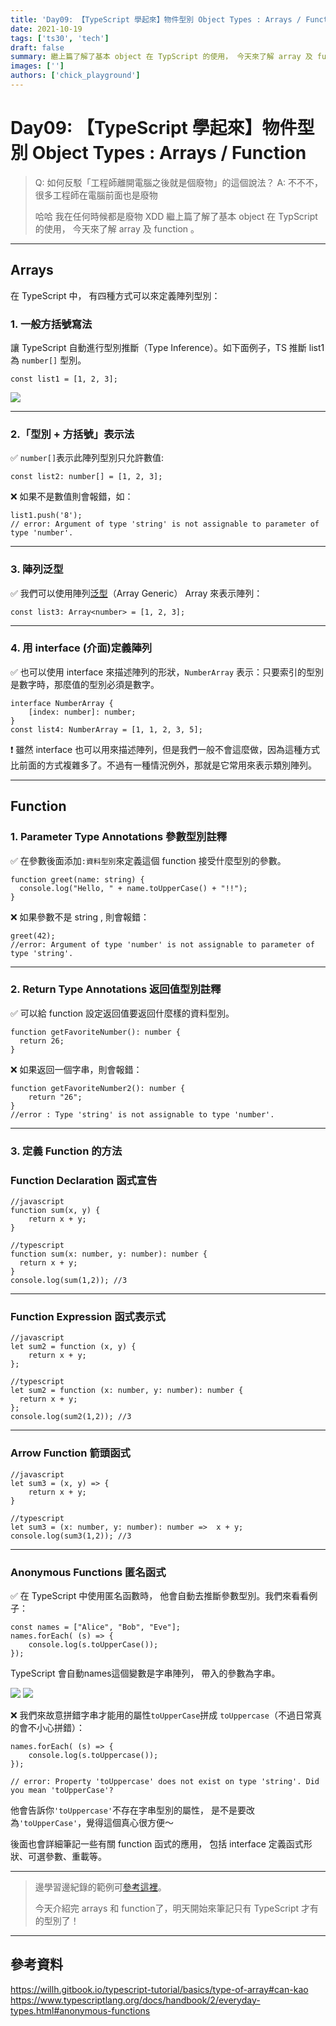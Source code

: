 ```yaml
---
title: 'Day09: 【TypeScript 學起來】物件型別 Object Types : Arrays / Function'
date: 2021-10-19
tags: ['ts30', 'tech']
draft: false
summary: 繼上篇了解了基本 object 在 TypScript 的使用， 今天來了解 array 及 function
images: ['']
authors: ['chick_playground']
---
```


# Day09: 【TypeScript 學起來】物件型別 Object Types : Arrays / Function

> Q: 如何反駁「工程師離開電腦之後就是個廢物」的這個說法？
> A: 不不不，很多工程師在電腦前面也是廢物
>
> 哈哈 我在任何時候都是廢物 XDD
> 繼上篇了解了基本 object 在 TypScript 的使用， 今天來了解 array 及 function 。

---

## Arrays

在 TypeScript 中， 有四種方式可以來定義陣列型別：

### 1. 一般方括號寫法

讓 TypeScript 自動進行型別推斷（Type Inference）。如下面例子，TS 推斷 list1 為 `number[]` 型別。

```typescript=
const list1 = [1, 2, 3];
```

![](https://i.imgur.com/7oj8o5E.png)

---

### 2.「型別 + 方括號」表示法

✅ `number[]`表示此陣列型別只允許數值:

```typescript=
const list2: number[] = [1, 2, 3];
```

❌ 如果不是數值則會報錯，如：

```typescript=
list1.push('8');
// error: Argument of type 'string' is not assignable to parameter of type 'number'.
```

---

### 3. 陣列泛型

✅ 我們可以使用陣列[泛型](https://www.typescriptlang.org/docs/handbook/2/generics.html#hello-world-of-generics)（Array Generic） Array<elemType> 來表示陣列：

```typescript=
const list3: Array<number> = [1, 2, 3];
```

---

### 4. 用 interface (介面)定義陣列

✅ 也可以使用 interface 來描述陣列的形狀，`NumberArray` 表示：只要索引的型別是數字時，那麼值的型別必須是數字。

```typescript=
interface NumberArray {
    [index: number]: number;
}
const list4: NumberArray = [1, 1, 2, 3, 5];
```

❗ 雖然 interface 也可以用來描述陣列，但是我們一般不會這麼做，因為這種方式比前面的方式複雜多了。不過有一種情況例外，那就是它常用來表示類別陣列。

---

## Function

### 1. Parameter Type Annotations 參數型別註釋

✅ 在參數後面添加`:資料型別`來定義這個 function 接受什麼型別的參數。

```typescript=
function greet(name: string) {
  console.log("Hello, " + name.toUpperCase() + "!!");
}
```

❌ 如果參數不是 string , 則會報錯：

```typescript=
greet(42);
//error: Argument of type 'number' is not assignable to parameter of type 'string'.
```

---

### 2. Return Type Annotations 返回值型別註釋

✅ 可以給 function 設定返回值要返回什麼樣的資料型別。

```typescript=
function getFavoriteNumber(): number {
  return 26;
}
```

❌ 如果返回一個字串，則會報錯：

```typescript=
function getFavoriteNumber2(): number {
    return "26";
}
//error : Type 'string' is not assignable to type 'number'.
```

---

### 3. 定義 Function 的方法

### Function Declaration 函式宣告

```typescript=
//javascript
function sum(x, y) {
    return x + y;
}

//typescript
function sum(x: number, y: number): number {
  return x + y;
}
console.log(sum(1,2)); //3
```

---

### Function Expression 函式表示式

```typescript=
//javascript
let sum2 = function (x, y) {
    return x + y;
};

//typescript
let sum2 = function (x: number, y: number): number {
  return x + y;
};
console.log(sum2(1,2)); //3
```

---

### Arrow Function 箭頭函式

```typescript=
//javascript
let sum3 = (x, y) => {
    return x + y;
}

//typescript
let sum3 = (x: number, y: number): number =>  x + y;
console.log(sum3(1,2)); //3
```

---

### Anonymous Functions 匿名函式

✅ 在 TypeScript 中使用匿名函數時， 他會自動去推斷參數型別。我們來看看例子：

```typescript=
const names = ["Alice", "Bob", "Eve"];
names.forEach( (s) => {
    console.log(s.toUpperCase());
});
```

TypeScript 會自動names這個變數是字串陣列， 帶入的參數為字串。

![](https://i.imgur.com/Hde0uLx.png)
![](https://i.imgur.com/c9wa8zc.png)

❌ 我們來故意拼錯字串才能用的屬性`toUpperCase`拼成 `toUppercase`（不過日常真的會不小心拼錯）：

```typescript=
names.forEach( (s) => {
    console.log(s.toUppercase());
});

// error: Property 'toUppercase' does not exist on type 'string'. Did you mean 'toUpperCase'?
```

他會告訴你`'toUppercase'`不存在字串型別的屬性， 是不是要改為`'toUpperCase'`，覺得這個真心很方便～

後面也會詳細筆記一些有關 function 函式的應用， 包括 interface 定義函式形狀、可選參數、重載等。

---

> 邊學習邊紀錄的範例可[參考這裡](https://github.com/iris1114/typescript-learning/blob/main/day09/src/index.ts)。
>
> 今天介紹完 arrays 和 function了，明天開始來筆記只有 TypeScript 才有的型別了！

---

## 參考資料

https://willh.gitbook.io/typescript-tutorial/basics/type-of-array#can-kao
https://www.typescriptlang.org/docs/handbook/2/everyday-types.html#anonymous-functions
